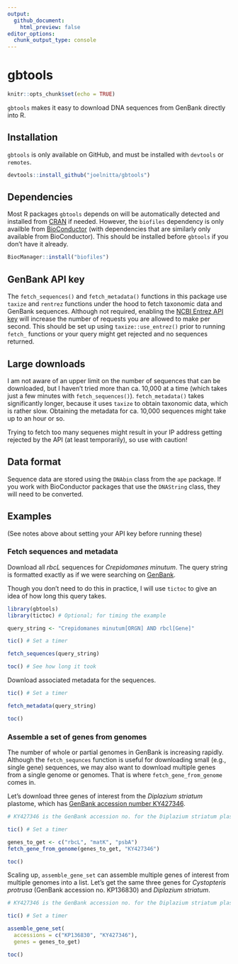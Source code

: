 ```yaml
---
output:
  github_document:
    html_preview: false
editor_options: 
  chunk_output_type: console
---
```

# gbtools

```r
knitr::opts_chunk$set(echo = TRUE)
```

`gbtools` makes it easy to download DNA sequences from GenBank directly into R.

## Installation

`gbtools` is only available on GitHub, and must be installed with `devtools` or `remotes`.

```r
devtools::install_github("joelnitta/gbtools")
```

## Dependencies

Most R packages `gbtools` depends on will be automatically detected and installed from [CRAN](https://cran.r-project.org/) if needed. However, the `biofiles` dependency is only availble from [BioConductor](https://bioconductor.org/) (with dependencies that are similarly only available from BioConductor). This should be installed before `gbtools` if you don't have it already.

```r
BiocManager::install("biofiles")
```

## GenBank API key

The `fetch_sequences()` and `fetch_metadata()` functions in this package use `taxize` and `rentrez` functions under the hood to fetch taxonomic data and GenBank sequences. Although not required, enabling the [NCBI Entrez API key](https://ncbiinsights.ncbi.nlm.nih.gov/2017/11/02/new-api-keys-for-the-e-utilities/) will increase the number of requests you are allowed to make per second. This should be set up using `taxize::use_entrez()` prior to running `fetch_` functions or your query might get rejected and no sequences returned.

## Large downloads

I am not aware of an upper limit on the number of sequences that can be downloaded, but I haven't tried more than ca. 10,000 at a time (which takes just a few minutes with `fetch_sequences()`). `fetch_metadata()` takes significantly longer, because it uses `taxize` to obtain taxonomic data, which is rather slow. Obtaining the metadata for ca. 10,000 sequences might take up to an hour or so.

Trying to fetch too many sequenes might result in your IP address getting rejected by the API (at least temporarily), so use with caution!

## Data format

Sequence data are stored using the `DNAbin` class from the `ape` package. If you work with BioConductor packages that use the `DNAString` class, they will need to be converted.

## Examples

(See notes above about setting your API key before running these)

### Fetch sequences and metadata

Download all *rbcL* sequences for *Crepidomanes minutum*. The query string is formatted exactly as if we were searching on [GenBank](https://www.ncbi.nlm.nih.gov/nucleotide/). 

Though you don't need to do this in practice, I will use `tictoc` to give an idea of how long this query takes.

```r
library(gbtools)
library(tictoc) # Optional; for timing the example

query_string <- "Crepidomanes minutum[ORGN] AND rbcl[Gene]"

tic() # Set a timer

fetch_sequences(query_string)

toc() # See how long it took
```

Download associated metadata for the sequences.

```r
tic() # Set a timer

fetch_metadata(query_string)

toc()
```

### Assemble a set of genes from genomes

The number of whole or partial genomes in GenBank is increasing rapidly. Although the `fetch_sequnces` function is useful for downloading small (e.g., single gene) sequences, we may also want to download multiple genes from a single genome or genomes. That is where `fetch_gene_from_genome` comes in.

Let's download three genes of interest from the *Diplazium striatum* plastome, which has [GenBank accession number KY427346](https://www.ncbi.nlm.nih.gov/nuccore/KY427346).

```r
# KY427346 is the GenBank accession no. for the Diplazium striatum plastome

tic() # Set a timer

genes_to_get <- c("rbcL", "matK", "psbA")
fetch_gene_from_genome(genes_to_get, "KY427346")

toc()
```

Scaling up, `assemble_gene_set` can assemble multiple genes of interest from multiple genomes into a list. Let's get the same three genes for *Cystopteris protrusa* (GenBank accession no. KP136830) and *Diplazium striatum*.

```r
# KY427346 is the GenBank accession no. for the Diplazium striatum plastome

tic() # Set a timer

assemble_gene_set(
  accessions = c("KP136830", "KY427346"), 
  genes = genes_to_get)

toc()
```
